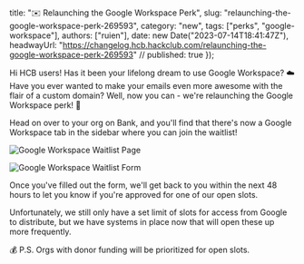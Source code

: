   title: "✉️ Relaunching the Google Workspace Perk",
  slug: "relaunching-the-google-workspace-perk-269593",
  category: "new",
  tags: ["perks", "google-workspace"],
  authors: ["ruien"],
  date: new Date("2023-07-14T18:41:47Z"),
  headwayUrl: "https://changelog.hcb.hackclub.com/relaunching-the-google-workspace-perk-269593" // published: true
});

Hi HCB users! Has it been your lifelong dream to use Google Workspace? :cloud: Have you ever wanted to make your emails even more awesome with the flair of a custom domain? Well, now you can - we're relaunching the Google Workspace perk! :tada:

Head on over to your org on Bank, and you'll find that there's now a Google Workspace tab in the sidebar where you can join the waitlist!

![Google Workspace Waitlist Page](https://cloud.headwayapp.co/changelogs_images/images/big/000/111/240-ad5f23acd2033b3b86753eaad9419cb1ff597ec1.png)

![Google Workspace Waitlist Form](https://cloud.headwayapp.co/changelogs_images/images/big/000/111/241-7f71a5e97580a881539ed8753d968741afe70110.png)

Once you've filled out the form, we'll get back to you within the next 48 hours to let you know if you're approved for one of our open slots.

Unfortunately, we still only have a set limit of slots for access from Google to distribute, but we have systems in place now that will open these up more frequently.

:moneybag: P.S. Orgs with donor funding will be prioritized for open slots.
